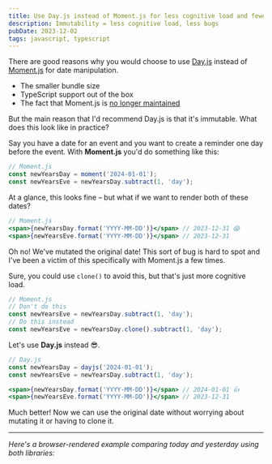 ```yaml
---
title: Use Day.js instead of Moment.js for less cognitive load and fewer bugs
description: Immutability = less cognitive load, less bugs
pubDate: 2023-12-02
tags: javascript, typescript
---
```



There are good reasons why you would choose to use [Day.js](https://day.js.org/) instead of [Moment.js](https://momentjs.com/) for date manipulation.

- The smaller bundle size
- TypeScript support out of the box
- The fact that Moment.js is [no longer maintained](https://momentjs.com/docs/#/-project-status/)

But the main reason that I'd recommend Day.js is that it's immutable. What does this look like in practice?

Say you have a date for an event and you want to create a reminder one day before the event.
With **Moment.js** you'd do something like this:

```jsx
// Moment.js
const newYearsDay = moment('2024-01-01');
const newYearsEve = newYearsDay.subtract(1, 'day');
```

At a glance, this looks fine – but what if we want to render both of these dates?

```jsx
// Moment.js
<span>{newYearsDay.format('YYYY-MM-DD')}</span> // 2023-12-31 😱
<span>{newYearsEve.format('YYYY-MM-DD')}</span> // 2023-12-31
```

Oh no! We've mutated the original date!
This sort of bug is hard to spot and I've been a victim of this specifically with Moment.js a few times.

Sure, you could use `clone()` to avoid this, but that's just more cognitive load.

```jsx
// Moment.js
// Don't do this
const newYearsEve = newYearsDay.subtract(1, 'day');
// Do this instead
const newYearsEve = newYearsDay.clone().subtract(1, 'day');
```

Let's use **Day.js** instead 😎.

```jsx
// Day.js
const newYearsDay = dayjs('2024-01-01');
const newYearsEve = newYearsDay.subtract(1, 'day');

<span>{newYearsDay.format('YYYY-MM-DD')}</span> // 2024-01-01 👍
<span>{newYearsEve.format('YYYY-MM-DD')}</span> // 2023-12-31
```

Much better! Now we can use the original date without worrying about mutating it or having to clone it.

---

*Here's a browser-rendered example comparing today and yesterday using both libraries:*

<DayVsMoment client:visible />
